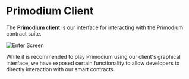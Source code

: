 # Primodium Client

The **Primodium client** is our interface for interacting with the Primodium
contract suite.

![Enter Screen](../public/client.png)

While it is recommended to play Primodium using our client's graphical
interface, we have exposed certain functionality to allow developers to directly
interaction with our smart contracts.
